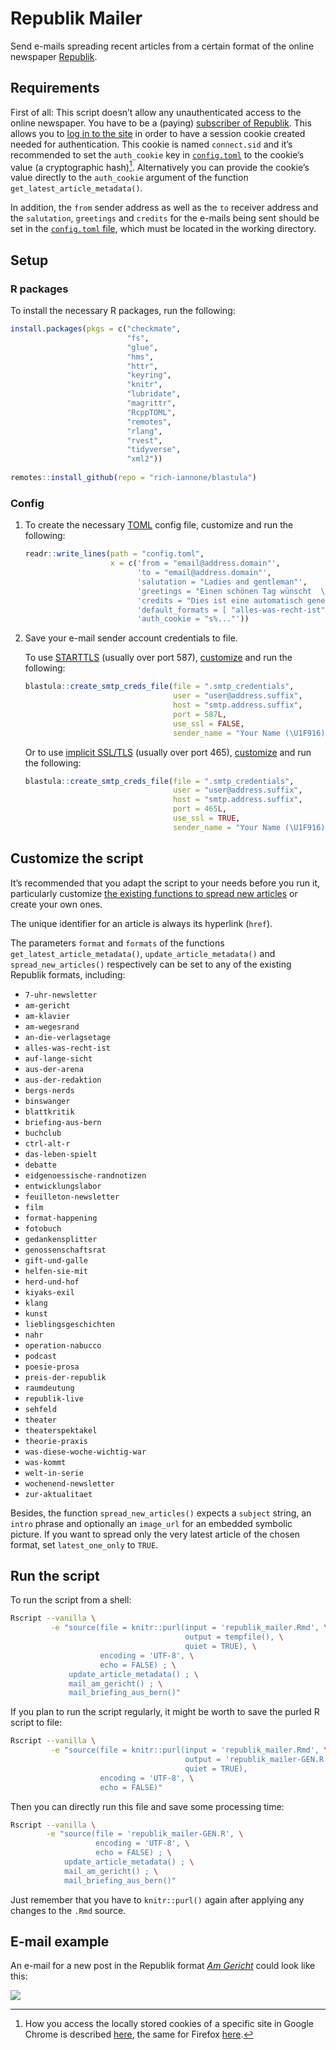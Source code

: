 # Republik Mailer

Send e-mails spreading recent articles from a certain format of the online newspaper [Republik](https://www.republik.ch/).

## Requirements

First of all: This script doesn't allow any unauthenticated access to the online newspaper. You have to be a (paying) [subscriber of Republik](https://www.republik.ch/angebote). This allows you to [log in to the site](https://www.republik.ch/anmelden) in order to have a session cookie created needed for authentication. This cookie is named `connect.sid` and it's recommended to set the `auth_cookie` key in [`config.toml`](#config) to the cookie's value (a cryptographic hash)[^reveal]. Alternatively you can provide the cookie's value directly to the `auth_cookie` argument of the function `get_latest_article_metadata()`.

In addition, the `from` sender address as well as the `to` receiver address and the `salutation`, `greetings` and `credits` for the e-mails being sent should be set in the [`config.toml` file](#config), which must be located in the working directory.


[^reveal]: How you access the locally stored cookies of a specific site in Google Chrome is described [here](https://developers.google.com/web/tools/chrome-devtools/storage/cookies), the same for Firefox [here](https://developer.mozilla.org/docs/Tools/Storage_Inspector).


## Setup

### R packages

To install the necessary R packages, run the following:

```r
install.packages(pkgs = c("checkmate",
                          "fs",
                          "glue",
                          "hms",
                          "httr",
                          "keyring",
                          "knitr",
                          "lubridate",
                          "magrittr",
                          "RcppTOML",
                          "remotes",
                          "rlang",
                          "rvest",
                          "tidyverse",
                          "xml2"))
                          
remotes::install_github(repo = "rich-iannone/blastula")
```

### Config

1. To create the necessary [TOML](https://github.com/toml-lang/toml#readme) config file, customize and run the following:

    ```r
    readr::write_lines(path = "config.toml",
                       x = c('from = "email@address.domain"',
                             'to = "email@address.domain"',
                             'salutation = "Ladies and gentleman"',
                             'greetings = "Einen schönen Tag wünscht  \\nSalims MailBot \U1F916"',
                             'credits = "Dies ist eine automatisch generierte Nachricht. Der zugrundeliegende Code findet sich bei Interesse [hier](https://gitlab.com/salim_b/r/scripts/republik_mailer/)."',
                             'default_formats = [ "alles-was-recht-ist", "am-gericht", "briefing-aus-bern", "preis-der-republik" ]',
                             'auth_cookie = "s%..."'))
    ```

2. Save your e-mail sender account credentials to file.

    To use [STARTTLS](https://en.wikipedia.org/wiki/Opportunistic_TLS) (usually over port 587), [customize](https://rich-iannone.github.io/blastula/articles/sending_using_smtp.html#storing-credentials-and-smtp-configuration-data-for-later-use) and run the following:

    ```r
    blastula::create_smtp_creds_file(file = ".smtp_credentials",
                                     user = "user@address.suffix",
                                     host = "smtp.address.suffix",
                                     port = 587L,
                                     use_ssl = FALSE,
                                     sender_name = "Your Name (\U1F916)")
    ```

    Or to use [implicit SSL/TLS](https://tools.ietf.org/html/rfc8314#section-3.3) (usually over port 465), [customize](https://rich-iannone.github.io/blastula/articles/sending_using_smtp.html#storing-credentials-and-smtp-configuration-data-for-later-use) and run the following:

    ```r
    blastula::create_smtp_creds_file(file = ".smtp_credentials",
                                     user = "user@address.suffix",
                                     host = "smtp.address.suffix",
                                     port = 465L,
                                     use_ssl = TRUE,
                                     sender_name = "Your Name (\U1F916)")
    ```

## Customize the script

It's recommended that you adapt the script to your needs before you run it, particularly customize [the existing functions to spread new articles](republik_mailer.Rmd#spread-new-articles) or create your own ones.

The unique identifier for an article is always its hyperlink (`href`).

The parameters `format` and `formats` of the functions `get_latest_article_metadata()`, `update_article_metadata()` and `spread_new_articles()` respectively can be set to any of the existing Republik formats, including:

- `7-uhr-newsletter`
- `am-gericht`
- `am-klavier`
- `am-wegesrand`
- `an-die-verlagsetage`
- `alles-was-recht-ist`
- `auf-lange-sicht`
- `aus-der-arena`
- `aus-der-redaktion`
- `bergs-nerds`
- `binswanger`
- `blattkritik`
- `briefing-aus-bern`
- `buchclub`
- `ctrl-alt-r`
- `das-leben-spielt`
- `debatte`
- `eidgenoessische-randnotizen`
- `entwicklungslabor`
- `feuilleton-newsletter`
- `film`
- `format-happening`
- `fotobuch`
- `gedankensplitter`
- `genossenschaftsrat`
- `gift-und-galle`
- `helfen-sie-mit`
- `herd-und-hof`
- `kiyaks-exil`
- `klang`
- `kunst`
- `lieblingsgeschichten`
- `nahr`
- `operation-nabucco`
- `podcast`
- `poesie-prosa`
- `preis-der-republik`
- `raumdeutung`
- `republik-live`
- `sehfeld`
- `theater`
- `theaterspektakel`
- `theorie-praxis`
- `was-diese-woche-wichtig-war`
- `was-kommt`
- `welt-in-serie`
- `wochenend-newsletter`
- `zur-aktualitaet`

Besides, the function `spread_new_articles()` expects a `subject` string, an `intro` phrase and optionally an `image_url` for an embedded symbolic picture. If you want to spread only the very latest article of the chosen format, set `latest_one_only` to `TRUE`.

## Run the script

To run the script from a shell:

```sh
Rscript --vanilla \
         -e "source(file = knitr::purl(input = 'republik_mailer.Rmd', \
                                       output = tempfile(), \
                                       quiet = TRUE), \
                    encoding = 'UTF-8', \
                    echo = FALSE) ; \
             update_article_metadata() ; \
             mail_am_gericht() ; \
             mail_briefing_aus_bern()"
```

If you plan to run the script regularly, it might be worth to save the purled R script to file:

```sh
Rscript --vanilla \
         -e "source(file = knitr::purl(input = 'republik_mailer.Rmd', \
                                       output = 'republik_mailer-GEN.R', \
                                       quiet = TRUE),
                    encoding = 'UTF-8', \
                    echo = FALSE)"
```

Then you can directly run this file and save some processing time:

```sh
Rscript --vanilla \
        -e "source(file = 'republik_mailer-GEN.R', \
                   encoding = 'UTF-8', \
                   echo = FALSE) ; \
            update_article_metadata() ; \
            mail_am_gericht() ; \
            mail_briefing_aus_bern()"
```

Just remember that you have to `knitr::purl()` again after applying any changes to the `.Rmd` source.

## E-mail example

An e-mail for a new post in the Republik format [_Am Gericht_](https://www.republik.ch/format/am-gericht/) could look like this:

![](images/mail-am-gericht.png)
